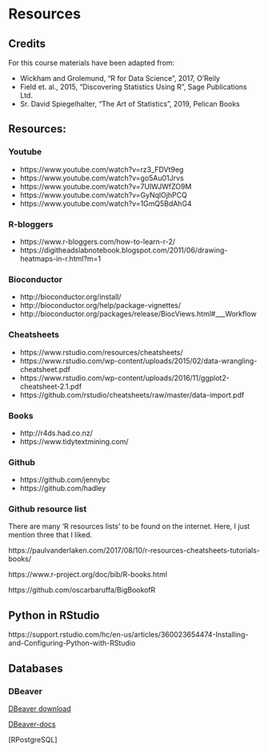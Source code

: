 # Resources {#resources}

## Credits

For this course materials have been adapted from:
 
  - Wickham and Grolemund, "R for Data Science", 2017, O'Reily
  - Field et. al., 2015, "Discovering Statistics Using R", Sage Publications Ltd.
  - Sr. David Spiegelhalter, "The Art of Statistics", 2019, Pelican Books
  
## Resources:

### Youtube
 - https://www.youtube.com/watch?v=rz3_FDVt9eg 
 - https://www.youtube.com/watch?v=go5Au01Jrvs
 - https://www.youtube.com/watch?v=7UlWJWfZO9M
 - https://www.youtube.com/watch?v=GyNqlOjhPCQ
 - https://www.youtube.com/watch?v=1GmQ5BdAhG4
 
### R-bloggers

 - https://www.r-bloggers.com/how-to-learn-r-2/
 - https://digitheadslabnotebook.blogspot.com/2011/06/drawing-heatmaps-in-r.html?m=1
 

### Bioconductor
 
 - http://bioconductor.org/install/
 - http://bioconductor.org/help/package-vignettes/
 - http://bioconductor.org/packages/release/BiocViews.html#___Workflow

### Cheatsheets

 - https://www.rstudio.com/resources/cheatsheets/
 - https://www.rstudio.com/wp-content/uploads/2015/02/data-wrangling-cheatsheet.pdf
 - https://www.rstudio.com/wp-content/uploads/2016/11/ggplot2-cheatsheet-2.1.pdf
 - https://github.com/rstudio/cheatsheets/raw/master/data-import.pdf

### Books 

 - http://r4ds.had.co.nz/
 - https://www.tidytextmining.com/
 
### Github

 - https://github.com/jennybc
 - https://github.com/hadley

### Github resource list

There are many 'R resources lists' to be found on the internet. Here, I just mention three that I liked.

https://paulvanderlaken.com/2017/08/10/r-resources-cheatsheets-tutorials-books/

https://www.r-project.org/doc/bib/R-books.html

https://github.com/oscarbaruffa/BigBookofR

## Python in RStudio

https://support.rstudio.com/hc/en-us/articles/360023654474-Installing-and-Configuring-Python-with-RStudio



## Databases

### DBeaver

[DBeaver download]()

[DBeaver-docs]()

[RPostgreSQL]
